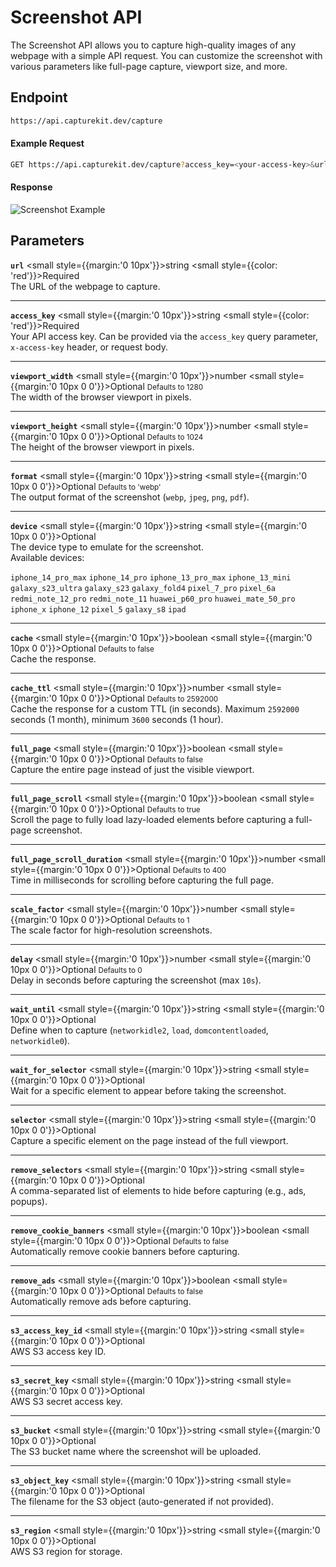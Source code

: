 # Screenshot API

The Screenshot API allows you to capture high-quality images of any webpage with a simple API request. You can customize the screenshot with various parameters like full-page capture, viewport size, and more.

## Endpoint

```bash copy
https://api.capturekit.dev/capture
```

#### Example Request

```bash copy
GET https://api.capturekit.dev/capture?access_key=<your-access-key>&url=https://tailwindcss.com
```

#### Response

![Screenshot Example](/tailwind-hero.png)

## Parameters

**`url`** <small style={{margin:'0 10px'}}>string</small> <small style={{color: 'red'}}>Required</small><br/>
The URL of the webpage to capture.

---

**`access_key`** <small style={{margin:'0 10px'}}>string</small> <small style={{color: 'red'}}>Required</small><br/>
Your API access key. Can be provided via the `access_key` query parameter, `x-access-key` header, or request body.

---

**`viewport_width`** <small style={{margin:'0 10px'}}>number</small> <small style={{margin:'0  10px  0 0'}}>Optional</small> <small>Defaults to 1280</small><br/>
The width of the browser viewport in pixels.

---

**`viewport_height`** <small style={{margin:'0 10px'}}>number</small> <small style={{margin:'0  10px  0 0'}}>Optional</small> <small>Defaults to 1024</small><br/>
The height of the browser viewport in pixels.

---

**`format`** <small style={{margin:'0 10px'}}>string</small> <small style={{margin:'0  10px  0 0'}}>Optional</small> <small>Defaults to 'webp'</small><br/>
The output format of the screenshot (`webp`, `jpeg`, `png`, `pdf`).

---

**`device`** <small style={{margin:'0 10px'}}>string</small> <small style={{margin:'0  10px  0 0'}}>Optional</small> <br/>
The device type to emulate for the screenshot. <br/>
Available devices:

`iphone_14_pro_max`
`iphone_14_pro`
`iphone_13_pro_max`
`iphone_13_mini`
`galaxy_s23_ultra`
`galaxy_s23`
`galaxy_fold4`
`pixel_7_pro`
`pixel_6a`
`redmi_note_12_pro`
`redmi_note_11`
`huawei_p60_pro`
`huawei_mate_50_pro`
`iphone_x`
`iphone_12`
`pixel_5`
`galaxy_s8`
`ipad`

---

**`cache`** <small style={{margin:'0 10px'}}>boolean</small> <small style={{margin:'0  10px  0 0'}}>Optional</small> <small>Defaults to false</small><br/>
Cache the response.

---

**`cache_ttl`** <small style={{margin:'0 10px'}}>number</small> <small style={{margin:'0  10px  0 0'}}>Optional</small> <small>Defaults to 2592000</small><br/>
Cache the response for a custom TTL (in seconds). Maximum `2592000` seconds (1 month), minimum `3600` seconds (1 hour).

---

**`full_page`** <small style={{margin:'0 10px'}}>boolean</small> <small style={{margin:'0  10px  0 0'}}>Optional</small> <small>Defaults to false</small><br/>
Capture the entire page instead of just the visible viewport.

---

**`full_page_scroll`** <small style={{margin:'0 10px'}}>boolean</small> <small style={{margin:'0  10px  0 0'}}>Optional</small> <small>Defaults to true</small><br/>
Scroll the page to fully load lazy-loaded elements before capturing a full-page screenshot.

---

**`full_page_scroll_duration`** <small style={{margin:'0 10px'}}>number</small> <small style={{margin:'0  10px  0 0'}}>Optional</small> <small>Defaults to 400</small><br/>
Time in milliseconds for scrolling before capturing the full page.

---

**`scale_factor`** <small style={{margin:'0 10px'}}>number</small> <small style={{margin:'0  10px  0 0'}}>Optional</small> <small>Defaults to 1</small><br/>
The scale factor for high-resolution screenshots.

---

**`delay`** <small style={{margin:'0 10px'}}>number</small> <small style={{margin:'0  10px  0 0'}}>Optional</small> <small>Defaults to 0</small><br/>
Delay in seconds before capturing the screenshot (max `10s`).

---

**`wait_until`** <small style={{margin:'0 10px'}}>string</small> <small style={{margin:'0  10px  0 0'}}>Optional</small> <br/>
Define when to capture (`networkidle2`, `load`, `domcontentloaded`, `networkidle0`).

---

**`wait_for_selector`** <small style={{margin:'0 10px'}}>string</small> <small style={{margin:'0  10px  0 0'}}>Optional</small> <br/>
Wait for a specific element to appear before taking the screenshot.

---

**`selector`** <small style={{margin:'0 10px'}}>string</small> <small style={{margin:'0  10px  0 0'}}>Optional</small> <br/>
Capture a specific element on the page instead of the full viewport.

---

**`remove_selectors`** <small style={{margin:'0 10px'}}>string</small> <small style={{margin:'0  10px  0 0'}}>Optional</small> <br/>
A comma-separated list of elements to hide before capturing (e.g., ads, popups).

---

**`remove_cookie_banners`** <small style={{margin:'0 10px'}}>boolean</small> <small style={{margin:'0  10px  0 0'}}>Optional</small> <small>Defaults to false</small><br/>
Automatically remove cookie banners before capturing.

---

**`remove_ads`** <small style={{margin:'0 10px'}}>boolean</small> <small style={{margin:'0  10px  0 0'}}>Optional</small> <small>Defaults to false</small><br/>
Automatically remove ads before capturing.

---

**`s3_access_key_id`** <small style={{margin:'0 10px'}}>string</small> <small style={{margin:'0  10px  0 0'}}>Optional</small> <br/>
AWS S3 access key ID.

---

**`s3_secret_key`** <small style={{margin:'0 10px'}}>string</small> <small style={{margin:'0  10px  0 0'}}>Optional</small> <br/>
AWS S3 secret access key.

---

**`s3_bucket`** <small style={{margin:'0 10px'}}>string</small> <small style={{margin:'0  10px  0 0'}}>Optional</small> <br/>
The S3 bucket name where the screenshot will be uploaded.

---

**`s3_object_key`** <small style={{margin:'0 10px'}}>string</small> <small style={{margin:'0  10px  0 0'}}>Optional</small> <br/>
The filename for the S3 object (auto-generated if not provided).

---

**`s3_region`** <small style={{margin:'0 10px'}}>string</small> <small style={{margin:'0  10px  0 0'}}>Optional</small> <br/>
AWS S3 region for storage.

